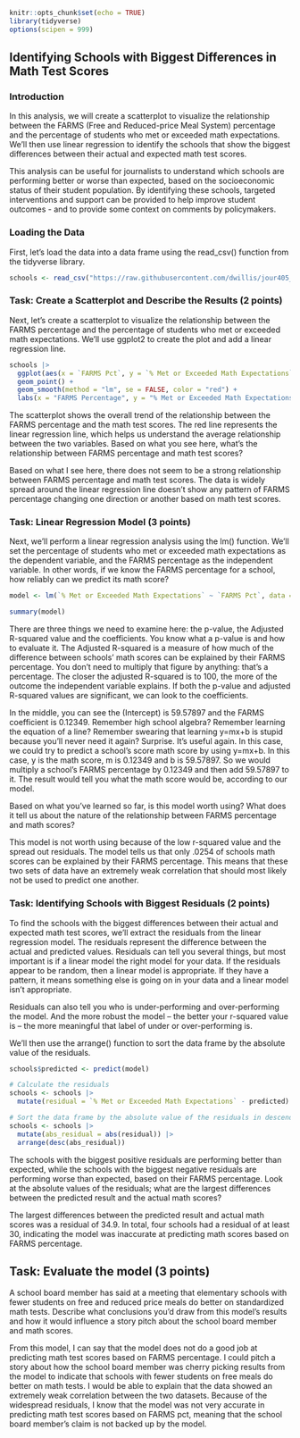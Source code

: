 ```r
knitr::opts_chunk$set(echo = TRUE)
library(tidyverse)
options(scipen = 999)
```

## Identifying Schools with Biggest Differences in Math Test Scores

### Introduction

In this analysis, we will create a scatterplot to visualize the relationship between the FARMS (Free and Reduced-price Meal System) percentage and the percentage of students who met or exceeded math expectations. We'll then use linear regression to identify the schools that show the biggest differences between their actual and expected math test scores.

This analysis can be useful for journalists to understand which schools are performing better or worse than expected, based on the socioeconomic status of their student population. By identifying these schools, targeted interventions and support can be provided to help improve student outcomes - and to provide some context on comments by policymakers.

### Loading the Data

First, let's load the data into a data frame using the read_csv() function from the tidyverse library.

```r
schools <- read_csv("https://raw.githubusercontent.com/dwillis/jour405_files/refs/heads/main/montgomery_pa.csv")
```
### Task: Create a Scatterplot and Describe the Results (2 points)

Next, let's create a scatterplot to visualize the relationship between the FARMS percentage and the percentage of students who met or exceeded math expectations. We'll use ggplot2 to create the plot and add a linear regression line.

```r
schools |>
  ggplot(aes(x = `FARMS Pct`, y = `% Met or Exceeded Math Expectations`)) +
  geom_point() +
  geom_smooth(method = "lm", se = FALSE, color = "red") +
  labs(x = "FARMS Percentage", y = "% Met or Exceeded Math Expectations", title = "Scatterplot of Math Expectations vs FARMS Percentage")
```

The scatterplot shows the overall trend of the relationship between the FARMS percentage and the math test scores. The red line represents the linear regression line, which helps us understand the average relationship between the two variables. Based on what you see here, what's the relationship between FARMS percentage and math test scores?

Based on what I see here, there does not seem to be a strong relationship between FARMS percentage and math test scores. The data is widely spread around the linear regression line doesn't show any pattern of FARMS percentage changing one direction or another based on math test scores.


### Task: Linear Regression Model (3 points)

Next, we'll perform a linear regression analysis using the lm() function. We'll set the percentage of students who met or exceeded math expectations as the dependent variable, and the FARMS percentage as the independent variable. In other words, if we know the FARMS percentage for a school, how reliably can we predict its math score?

```r
model <- lm(`% Met or Exceeded Math Expectations` ~ `FARMS Pct`, data = schools)

summary(model)
```

There are three things we need to examine here: the p-value, the Adjusted R-squared value and the coefficients. You know what a p-value is and how to evaluate it. The Adjusted R-squared is a measure of how much of the difference between schools' math scores can be explained by their FARMS percentage. You don't need to multiply that figure by anything: that's a percentage. The closer the adjusted R-squared is to 100, the more of the outcome the independent variable explains. If both the p-value and adjusted R-squared values are significant, we can look to the coefficients.

In the middle, you can see the (Intercept) is 59.57897 and the FARMS coefficient is 0.12349. Remember high school algebra? Remember learning the equation of a line? Remember swearing that learning y=mx+b is stupid because you’ll never need it again? Surprise. It’s useful again. In this case, we could try to predict a school's score math score by using y=mx+b. In this case, y is the math score, m is 0.12349 and b is 59.57897. So we would multiply a school's FARMS percentage by 0.12349 and then add 59.57897 to it. The result would tell you what the math score would be, according to our model.

Based on what you've learned so far, is this model worth using? What does it tell us about the nature of the relationship between FARMS percentage and math scores?

This model is not worth using because of the low r-squared value and the spread out residuals. The model tells us that only .0254 of schools math scores can be explained by their FARMS percentage. This means that these two sets of data have an extremely weak correlation that should most likely not be used to predict one another.

### Task: Identifying Schools with Biggest Residuals (2 points)

To find the schools with the biggest differences between their actual and expected math test scores, we'll extract the residuals from the linear regression model. The residuals represent the difference between the actual and predicted values. Residuals can tell you several things, but most important is if a linear model the right model for your data. If the residuals appear to be random, then a linear model is appropriate. If they have a pattern, it means something else is going on in your data and a linear model isn’t appropriate.

Residuals can also tell you who is under-performing and over-performing the model. And the more robust the model – the better your r-squared value is – the more meaningful that label of under or over-performing is. 

We'll then use the arrange() function to sort the data frame by the absolute value of the residuals.

```r
schools$predicted <- predict(model)

# Calculate the residuals
schools <- schools |> 
  mutate(residual = `% Met or Exceeded Math Expectations` - predicted)

# Sort the data frame by the absolute value of the residuals in descending order
schools <- schools |>
  mutate(abs_residual = abs(residual)) |>
  arrange(desc(abs_residual))

```
The schools with the biggest positive residuals are performing better than expected, while the schools with the biggest negative residuals are performing worse than expected, based on their FARMS percentage. Look at the absolute values of the residuals; what are the largest differences between the predicted result and the actual math scores?

The largest differences between the predicted result and actual math scores was a residual of 34.9. In total, four schools had a residual of at least 30, indicating the model was inaccurate at predicting math scores based on FARMS percentage.

## Task: Evaluate the model (3 points)

A school board member has said at a meeting that elementary schools with fewer students on free and reduced price meals do better on standardized math tests. Describe what conclusions you'd draw from this model's results and how it would influence a story pitch about the school board member and math scores.

From this model, I can say that the model does not do a good job at predicting math test scores based on FARMS percentage. I could pitch a story about how the school board member was cherry picking results from the model to indicate that schools with fewer students on free meals do better on math tests. I would be able to explain that the data showed an extremely weak correlation between the two datasets. Because of the widespread residuals, I know that the model was not very accurate in predicting math test scores based on FARMS pct, meaning that the school board member's claim is not backed up by the model.
